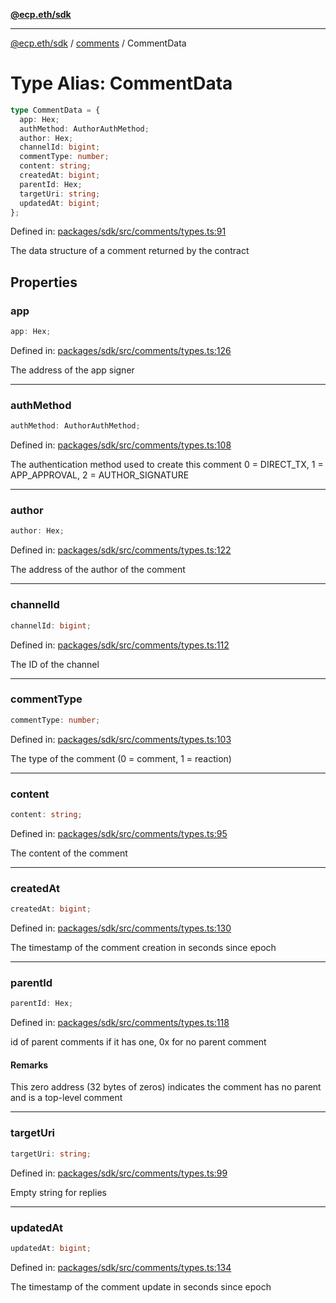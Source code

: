[**@ecp.eth/sdk**](../../index.mdx)

***

[@ecp.eth/sdk](/sdk-reference/index.mdx) / [comments](/sdk-reference/comments/index.mdx) / CommentData

# Type Alias: CommentData

```ts
type CommentData = {
  app: Hex;
  authMethod: AuthorAuthMethod;
  author: Hex;
  channelId: bigint;
  commentType: number;
  content: string;
  createdAt: bigint;
  parentId: Hex;
  targetUri: string;
  updatedAt: bigint;
};
```

Defined in: [packages/sdk/src/comments/types.ts:91](https://github.com/ecp-eth/comments-monorepo/blob/main/packages/sdk/src/comments/types.ts#L91)

The data structure of a comment returned by the contract

## Properties

### app

```ts
app: Hex;
```

Defined in: [packages/sdk/src/comments/types.ts:126](https://github.com/ecp-eth/comments-monorepo/blob/main/packages/sdk/src/comments/types.ts#L126)

The address of the app signer

***

### authMethod

```ts
authMethod: AuthorAuthMethod;
```

Defined in: [packages/sdk/src/comments/types.ts:108](https://github.com/ecp-eth/comments-monorepo/blob/main/packages/sdk/src/comments/types.ts#L108)

The authentication method used to create this comment
0 = DIRECT_TX, 1 = APP_APPROVAL, 2 = AUTHOR_SIGNATURE

***

### author

```ts
author: Hex;
```

Defined in: [packages/sdk/src/comments/types.ts:122](https://github.com/ecp-eth/comments-monorepo/blob/main/packages/sdk/src/comments/types.ts#L122)

The address of the author of the comment

***

### channelId

```ts
channelId: bigint;
```

Defined in: [packages/sdk/src/comments/types.ts:112](https://github.com/ecp-eth/comments-monorepo/blob/main/packages/sdk/src/comments/types.ts#L112)

The ID of the channel

***

### commentType

```ts
commentType: number;
```

Defined in: [packages/sdk/src/comments/types.ts:103](https://github.com/ecp-eth/comments-monorepo/blob/main/packages/sdk/src/comments/types.ts#L103)

The type of the comment (0 = comment, 1 = reaction)

***

### content

```ts
content: string;
```

Defined in: [packages/sdk/src/comments/types.ts:95](https://github.com/ecp-eth/comments-monorepo/blob/main/packages/sdk/src/comments/types.ts#L95)

The content of the comment

***

### createdAt

```ts
createdAt: bigint;
```

Defined in: [packages/sdk/src/comments/types.ts:130](https://github.com/ecp-eth/comments-monorepo/blob/main/packages/sdk/src/comments/types.ts#L130)

The timestamp of the comment creation in seconds since epoch

***

### parentId

```ts
parentId: Hex;
```

Defined in: [packages/sdk/src/comments/types.ts:118](https://github.com/ecp-eth/comments-monorepo/blob/main/packages/sdk/src/comments/types.ts#L118)

id of parent comments if it has one, 0x for no parent comment

#### Remarks

This zero address (32 bytes of zeros) indicates the comment has no parent and is a top-level comment

***

### targetUri

```ts
targetUri: string;
```

Defined in: [packages/sdk/src/comments/types.ts:99](https://github.com/ecp-eth/comments-monorepo/blob/main/packages/sdk/src/comments/types.ts#L99)

Empty string for replies

***

### updatedAt

```ts
updatedAt: bigint;
```

Defined in: [packages/sdk/src/comments/types.ts:134](https://github.com/ecp-eth/comments-monorepo/blob/main/packages/sdk/src/comments/types.ts#L134)

The timestamp of the comment update in seconds since epoch
